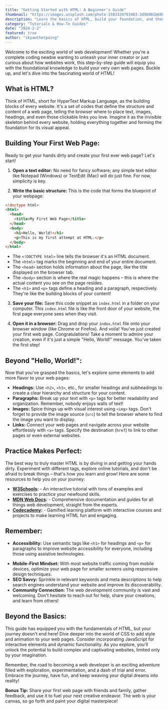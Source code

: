 ```yaml
---
title: "Getting Started with HTML: A Beginner's Guide"
thumbnail: "https://images.unsplash.com/photo-1583339793403-3d9b001b6008"
description: "Learn the basics of HTML, build your foundation, and then add sparkle with images, links, and more!"
category: "Tutorials & How-To Guides"
date: "2024-2-2"
featured: true
author: "ikyawthetpaing"
---
```


Welcome to the exciting world of web development! Whether you're a complete coding newbie wanting to unleash your inner creator or just curious about how websites work, this step-by-step guide will equip you with the foundational knowledge to build your very own web pages. Buckle up, and let's dive into the fascinating world of HTML!

## What is HTML?

Think of HTML, short for HyperText Markup Language, as the building blocks of every website. It's a set of codes that define the structure and content of a web page, telling the browser where to place text, images, headings, and even those clickable links you love. Imagine it as the invisible skeleton behind every website, holding everything together and forming the foundation for its visual appeal.

## Building Your First Web Page:

Ready to get your hands dirty and create your first ever web page? Let's start!

1. **Open a text editor:** No need for fancy software; any simple text editor like Notepad (Windows) or TextEdit (Mac) will do just fine. For now, simplicity is key.

2. **Write the basic structure:** This is the code that forms the blueprint of your webpage:

```html
<!doctype html>
<html>
  <head>
    <title>My First Web Page</title>
  </head>
  <body>
    <h1>Hello, World!</h1>
    <p>This is my first attempt at HTML.</p>
  </body>
</html>
```

- The `<!DOCTYPE html>` line tells the browser it's an HTML document.
- The `<html>` tag marks the beginning and end of your entire document.
- The `<head>` section holds information about the page, like the title displayed on the browser tab.
- The `<body>` section is where the real magic happens – this is where the actual content you see on the page resides.
- The `<h1>` and `<p>` tags define a heading and a paragraph, respectively. They're like the building blocks of your content!

3. **Save your file:** Save this code snippet as `index.html` in a folder on your computer. This `index.html` file is like the front door of your website, the first page everyone sees when they visit.

4. **Open it in a browser:** Drag and drop your `index.html` file onto your browser window (like Chrome or Firefox). And voila! You've just created your first web page. Congratulations! Take a moment to admire your creation, even if it's just a simple "Hello, World!" message. You've taken the first step!

## Beyond "Hello, World!":

Now that you've grasped the basics, let's explore some elements to add more flavor to your web pages:

- **Headings:** Use `<h2>`, `<h3>`, etc., for smaller headings and subheadings to create a clear hierarchy and structure for your content.
- **Paragraphs:** Break up your text with `<p>` tags for better readability and organization. Remember, nobody enjoys walls of text!
- **Images:** Spice things up with visual interest using `<img>` tags. Don't forget to provide the image source (`src`) to tell the browser where to find the image you want to display.
- **Links:** Connect your web pages and navigate across your website effortlessly with `<a>` tags. Specify the destination (`href`) to link to other pages or even external websites.

## Practice Makes Perfect:

The best way to truly master HTML is by diving in and getting your hands dirty. Experiment with different tags, explore online tutorials, and don't be afraid to break things – that's how you learn and grow! Here are some resources to help you on your journey:

- **[W3Schools](https://www.w3schools.com):** - An interactive tutorial with tons of examples and exercises to practice your newfound skills.
- **[MDN Web Docs](https://developer.mozilla.org/en-US/docs/Learn/HTML/Introduction_to_HTML):** - Comprehensive documentation and guides for all things web development, straight from the experts.
- **[Codecademy](https://www.codecademy.com/learn/learn-html):** - Gamified learning platform with interactive courses and projects to make learning HTML fun and engaging.

## Remember:

- **Accessibility:** Use semantic tags like `<h1>` for headings and `<p>` for paragraphs to improve website accessibility for everyone, including those using assistive technologies.

* **Mobile-First Mindset:** With most website traffic coming from mobile devices, optimize your web page for smaller screens using responsive design techniques.
* **SEO Savvy:** Sprinkle in relevant keywords and meta descriptions to help search engines understand your website and improve its discoverability.
* **Community Connection:** The web development community is vast and welcoming. Don't hesitate to reach out for help, share your creations, and learn from others!

## Beyond the Basics:

This guide has equipped you with the fundamentals of HTML, but your journey doesn't end here! Dive deeper into the world of CSS to add style and animation to your web pages. Consider incorporating JavaScript for interactive elements and dynamic functionality. As you explore, you'll unlock the potential to build complex and captivating websites, limited only by your imagination.

Remember, the road to becoming a web developer is an exciting adventure filled with exploration, experimentation, and a dash of trial and error. Embrace the journey, have fun, and keep weaving your digital dreams into reality!

**Bonus Tip:** Share your first web page with friends and family, gather feedback, and use it to fuel your next creative endeavor. The web is your canvas, so go forth and paint your digital masterpiece!
